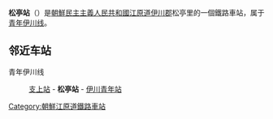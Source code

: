 {{朝鮮半島車站資訊
|公司色 = blue
|文字色 = 
|站名 = 松亭站
|圖片 = 
|pxl = 
|圖片說明 =
|前一站 = [[支上站|支上]]
|前一站距離 = 11.8
|後一站距離 = 4.9
|後一站 = [[伊川青年站|伊川青年]]
|所屬路線 = [[青年伊川线|青年伊川线]]
|距離 = 69.1
|起點站 = [[平山站_(黄海北道)|平山]]
|諺文 = 송정역
|朝鮮漢字 = 松亭驛
|文觀部式 = Songjeong-yeok
|馬-賴式 = Songjŏng-yŏk
|副站名 = 
|車站編號 = 
|停站路線數 = 
|所屬公司 = [[朝鮮民主主義人民共和國鐵道省|朝鮮民主主義人民共和國鐵道省]]
|所在地 =[[江原道_(朝鲜)|江原道]][[伊川郡|伊川郡]]松亭里
|車站構造 = 地面车站
|月台配置 = 
|啟用年月日 =
|廢站年月日 = 
|上下車人次 = 
|統計年度 = 
|轉車 = 
|備註 = 
|全寬備註 = 
}}

'''松亭站'''（{{lang-ko|송정역}}）是[[朝鮮民主主義人民共和國|朝鮮民主主義人民共和國]][[江原道_(朝鲜)|江原道]][[伊川郡|伊川郡]]松亭里的一個鐵路車站，属于[[青年伊川线|青年伊川线]]。

==邻近车站==
青年伊川线
:[[支上站|支上站]] - '''松亭站''' - [[伊川青年站|伊川青年站]]

{{朝鲜铁路小作品}}

{{青年伊川线}}

[[Category:朝鮮江原道鐵路車站|Category:朝鮮江原道鐵路車站]]